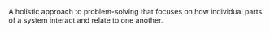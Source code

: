 
A holistic approach to problem-solving that focuses on how individual parts of a system interact and relate to one another.